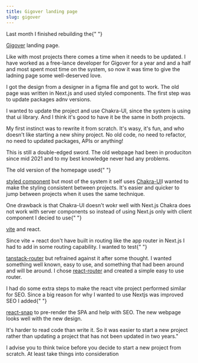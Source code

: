 ```yaml
---
title: Gigover landing page
slug: gigover
---
```


Last month I finished rebuilding the{" "}

<a href="https://gigover.com/">Gigover</a> landing page.

Like with most projects there comes a time when it needs to be updated.
I have worked as a free-lance developer for Gigover for a year and and a half
and most spent most time on the system, so now it was time to give the ladning
page some well-deserved love.

I got the design from a designer in a figma file and got to work.
The old page was written in Next.js and used styled components. The first step
was to update packages adnv versions.

I wanted to update the project and use Chakra-UI, since the system is using
that ui library. And I think it's good to have it be the same in both
projects.

My first instinct was to rewrite it from scratch. It's wasy, it's fun, and who
doesn't like starting a new shiny project. No old code, no need to refactor,
no need to updated packages, APIs or anything!

This is still a double-edged sword. The old webpage had been in produciton
since mid 2021 and to my best knowledge never had any problems.

The old version of the homepage used{" "}

<a href="https://styled-components.com/">styled component</a> but most of the
system it self uses <a href="https://v2.chakra-ui.com/">Chakra-UI</a>I wanted to
make the styling consistent between projects. It's easier and quicker to jump
between projects when it uses the same technique.

One drawback is that Chakra-UI doesn't wokr well with Next.js
Chakra does not work with server components so instead of using Next.js only
with client component I decied to use{" "}

<a href="https://vitejs.dev/">vite</a> and react.

Since vite + react don't have built in routing like the app router in Next.js
I had to add in some routing capability.
I wanted to test{" "}

<a href="https://tanstack.com/router/latest">tanstack-router</a>
but refrained against it after some thought. I wanted something well known, easy
to use, and something that had been around and will be around. I chose
<a href="https://reactrouter.com/en/main/start/overview">react-router</a>
and created a simple easy to use router.

I had do some extra steps to make the react vite project performed similar for
SEO. Since a big reason for why I wanted to use Nextjs was improved SEO
I added{" "}

<a href="https://github.com/stereobooster/react-snap">react-snap</a>
to pre-render the SPA and help with SEO. The new webpage looks well with the new
design.

<p>
  It's harder to read code than write it. So it was easier to start a new
  project rather than updating a project that has not been updated in two
  years."
</p>

I advise you to think twice before you decide to start a new project from
scratch. At least take things into consideration
